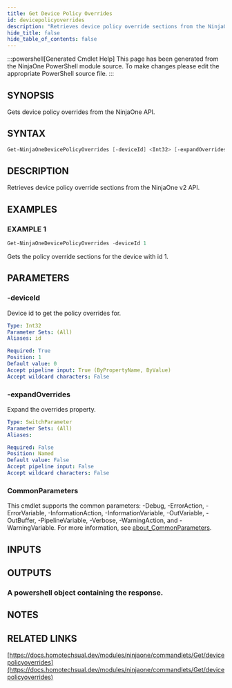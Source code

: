 ```yaml
---
title: Get Device Policy Overrides
id: devicepolicyoverrides
description: "Retrieves device policy override sections from the NinjaOne v2 API."
hide_title: false
hide_table_of_contents: false
---
```


:::powershell[Generated Cmdlet Help]
This page has been generated from the NinjaOne PowerShell module source. To make changes please edit the appropriate PowerShell source file.
:::

## SYNOPSIS

Gets device policy overrides from the NinjaOne API.

## SYNTAX

```powershell
Get-NinjaOneDevicePolicyOverrides [-deviceId] <Int32> [-expandOverrides] [<CommonParameters>]
```

## DESCRIPTION

Retrieves device policy override sections from the NinjaOne v2 API.

## EXAMPLES

### EXAMPLE 1

```powershell
Get-NinjaOneDevicePolicyOverrides -deviceId 1
```

Gets the policy override sections for the device with id 1.

## PARAMETERS

### -deviceId

Device id to get the policy overrides for.

```yaml
Type: Int32
Parameter Sets: (All)
Aliases: id

Required: True
Position: 1
Default value: 0
Accept pipeline input: True (ByPropertyName, ByValue)
Accept wildcard characters: False
```

### -expandOverrides

Expand the overrides property.

```yaml
Type: SwitchParameter
Parameter Sets: (All)
Aliases:

Required: False
Position: Named
Default value: False
Accept pipeline input: False
Accept wildcard characters: False
```

### CommonParameters

This cmdlet supports the common parameters: -Debug, -ErrorAction, -ErrorVariable, -InformationAction, -InformationVariable, -OutVariable, -OutBuffer, -PipelineVariable, -Verbose, -WarningAction, and -WarningVariable. For more information, see [about_CommonParameters](http://go.microsoft.com/fwlink/?LinkID=113216).

## INPUTS


## OUTPUTS

### A powershell object containing the response.

## NOTES

## RELATED LINKS

[https://docs.homotechsual.dev/modules/ninjaone/commandlets/Get/devicepolicyoverrides](https://docs.homotechsual.dev/modules/ninjaone/commandlets/Get/devicepolicyoverrides)
